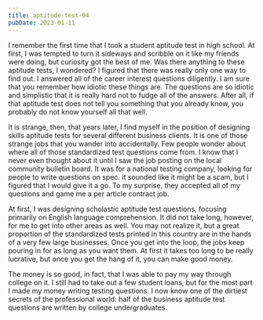 ```yaml
---
title: aptitude-test-04
pubDate: 2023-01-11
---
```


I remember the first time that I took a student aptitude test in high school. At first, I was tempted to turn it sideways and scribble on it like my friends were doing, but curiosity got the best of me. Was there anything to these aptitude tests, I wondered? I figured that there was really only one way to find out. I answered all of the career interest questions diligently. I am sure that you remember how idiotic these things are. The questions are so idiotic and simplistic that it is really hard not to fudge all of the answers. After all, if that aptitude test does not tell you something that you already know, you probably do not know yourself all that well.

It is strange, then, that years later, I find myself in the position of designing skills aptitude tests for several different business clients. It is one of those strange jobs that you wander into accidentally. Few people wonder about where all of those standardized test questions come from. I know that I never even thought about it until I saw the job posting on the local community bulletin board. It was for a national testing company, looking for people to write questions on spec. it sounded like it might be a scam, but I figured that I would give it a go. To my surprise, they accepted all of my questions and game me a per article contract job.

At first, I was designing scholastic aptitude test questions, focusing primarily on English language comprehension. It did not take long, however, for me to get into other areas as well. You may not realize it, but a great proportion of the standardized tests printed in this country are in the hands of a very few large businesses. Once you get into the loop, the jobs keep pouring in for as long as you want them. At first it takes too long to be really lucrative, but once you get the hang of it, you can make good money.

The money is so good, in fact, that I was able to pay my way through college on it. I still had to take out a few student loans, but for the most part I made my money writing testing questions. I now know one of the dirtiest secrets of the professional world: half of the business aptitude test questions are written by college undergraduates.